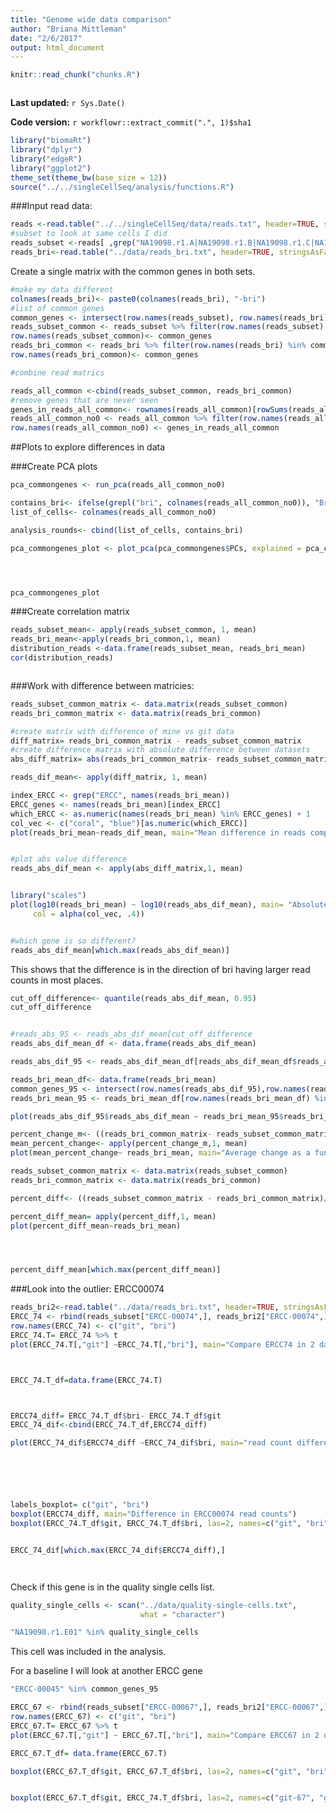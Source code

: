 ```yaml
---
title: "Genome wide data comparison"
author: "Briana Mittleman"
date: "2/6/2017"
output: html_document
---
```


```r
knitr::read_chunk("chunks.R")
```

```r
```

**Last updated:** `r Sys.Date()`

**Code version:** `r workflowr::extract_commit(".", 1)$sha1`

```r
library("biomaRt")
library("dplyr")
library("edgeR")
library("ggplot2")
theme_set(theme_bw(base_size = 12))
source("../../singleCellSeq/analysis/functions.R")
```

###Input read data:  

```r
reads <-read.table("../../singleCellSeq/data/reads.txt", header=TRUE, stringsAsFactors = FALSE)
#subset to look at same cells I did
reads_subset <-reads[ ,grep("NA19098.r1.A|NA19098.r1.B|NA19098.r1.C|NA19098.r1.D|NA19098.r1.E|NA19098.r1.F", colnames(reads))]
reads_bri<-read.table("../data/reads_bri.txt", header=TRUE, stringsAsFactors= FALSE)
```


Create a single matrix with the common genes in both sets.  

```r
#make my data different 
colnames(reads_bri)<- paste0(colnames(reads_bri), "-bri")
#list of common genes
common_genes <- intersect(row.names(reads_subset), row.names(reads_bri))
reads_subset_common <- reads_subset %>% filter(row.names(reads_subset) %in% common_genes)
row.names(reads_subset_common)<- common_genes
reads_bri_common <- reads_bri %>% filter(row.names(reads_bri) %in% common_genes)
row.names(reads_bri_common)<- common_genes
```

```r
#combine read matrics

reads_all_common <-cbind(reads_subset_common, reads_bri_common)
#remove genes that are never seen
genes_in_reads_all_common<- rownames(reads_all_common)[rowSums(reads_all_common) > 0]
reads_all_common_no0 <- reads_all_common %>% filter(row.names(reads_all_common) %in% genes_in_reads_all_common)
row.names(reads_all_common_no0) <- genes_in_reads_all_common
```


##Plots to explore differences in data

###Create PCA plots  


```r
pca_commongenes <- run_pca(reads_all_common_no0)

contains_bri<- ifelse(grepl("bri", colnames(reads_all_common_no0)), "Bri", "git")
list_of_cells<- colnames(reads_all_common_no0)

analysis_rounds<- cbind(list_of_cells, contains_bri) 

pca_commongenes_plot <- plot_pca(pca_commongenes$PCs, explained = pca_commongenes$explained, color="contains_bri" ) + labs(title="Reads in github and Bri analysis") 




pca_commongenes_plot


```


###Create correlation matrix
```r
reads_subset_mean<- apply(reads_subset_common, 1, mean)
reads_bri_mean<-apply(reads_bri_common,1, mean)
distribution_reads <-data.frame(reads_subset_mean, reads_bri_mean)
cor(distribution_reads)



```

###Work with difference between matricies:
```r
reads_subset_common_matrix <- data.matrix(reads_subset_common)
reads_bri_common_matrix <- data.matrix(reads_bri_common)

#create matrix with difference of mine vs git data
diff_matrix= reads_bri_common_matrix - reads_subset_common_matrix
#create difference matrix with absolute difference between datasets
abs_diff_matrix= abs(reads_bri_common_matrix- reads_subset_common_matrix)

reads_dif_mean<- apply(diff_matrix, 1, mean)

index_ERCC <- grep("ERCC", names(reads_bri_mean))
ERCC_genes <- names(reads_bri_mean)[index_ERCC]
which_ERCC <- as.numeric(names(reads_bri_mean) %in% ERCC_genes) + 1
col_vec <- c("coral", "blue")[as.numeric(which_ERCC)]
plot(reads_bri_mean~reads_dif_mean, main="Mean difference in reads compared to Bri mean reads", xlab="Bri mean reads", ylab = " Bri mean reads - git mean reads" )


#plot abs value difference 
reads_abs_dif_mean <- apply(abs_diff_matrix,1, mean)


library("scales")
plot(log10(reads_bri_mean) ~ log10(reads_abs_dif_mean), main= "Absolute value of mean read counts", xlab="Bri mean reads", ylab = "Absolute value of the difference between bri and git reads", pch = 16, cex = .6, 
     col = alpha(col_vec, .4))


#which gene is so different?
reads_abs_dif_mean[which.max(reads_abs_dif_mean)]

```

This shows that the difference is in the direction of bri having larger read counts in most places. 

```r
cut_off_difference<- quantile(reads_abs_dif_mean, 0.95)
cut_off_difference


#reads_abs_95 <- reads_abs_dif_mean[cut_off_difference
reads_abs_dif_mean_df <- data.frame(reads_abs_dif_mean)        

reads_abs_dif_95 <- reads_abs_dif_mean_df[reads_abs_dif_mean_df$reads_abs_dif_mean < cut_off_difference, , drop = FALSE]

reads_bri_mean_df<- data.frame(reads_bri_mean)
common_genes_95 <- intersect(row.names(reads_abs_dif_95),row.names(reads_bri_mean_df))
reads_bri_mean_95 <- reads_bri_mean_df[row.names(reads_bri_mean_df) %in% common_genes_95, , drop=FALSE]

plot(reads_abs_dif_95$reads_abs_dif_mean ~ reads_bri_mean_95$reads_bri_mean, main="Difference plot for lower 95%", ylab="abs value of mean difference", xlab="Bri mean reads")

```



```r


percent_change_m<- ((reads_bri_common_matrix- reads_subset_common_matrix)/2)
mean_percent_change<- apply(percent_change_m,1, mean)
plot(mean_percent_change~ reads_bri_mean, main="Average change as a function of bri mean reads", ylab = "(bri-git)/2")
```
```r
reads_subset_common_matrix <- data.matrix(reads_subset_common)
reads_bri_common_matrix <- data.matrix(reads_bri_common)

percent_diff<- ((reads_subset_common_matrix - reads_bri_common_matrix)/(.5* (reads_subset_common_matrix + reads_bri_common_matrix)))

percent_diff_mean= apply(percent_diff,1, mean)
plot(percent_diff_mean~reads_bri_mean)




percent_diff_mean[which.max(percent_diff_mean)]
```

###Look into the outlier: ERCC00074

```r

reads_bri2<-read.table("../data/reads_bri.txt", header=TRUE, stringsAsFactors= FALSE)
ERCC_74 <- rbind(reads_subset["ERCC-00074",], reads_bri2["ERCC-00074",])
row.names(ERCC_74) <- c("git", "bri")
ERCC_74.T= ERCC_74 %>% t
plot(ERCC_74.T[,"git"] ~ERCC_74.T[,"bri"], main="Compare ERCC74 in 2 data sets", ylab="git", xlab="bri")



ERCC_74.T_df=data.frame(ERCC_74.T)



ERCC74_diff= ERCC_74.T_df$bri- ERCC_74.T_df$git
ERCC_74_dif<-cbind(ERCC_74.T_df,ERCC74_diff)

plot(ERCC_74_dif$ERCC74_diff ~ERCC_74_dif$bri, main="read count difference in ERCC74", xlab="bri read count", ylab="difference in read count")






labels_boxplot= c("git", "bri")
boxplot(ERCC74_diff, main="Difference in ERCC00074 read counts")
boxplot(ERCC_74.T_df$git, ERCC_74.T_df$bri, las=2, names=c("git", "bri"), ylab="Read count")


ERCC_74_dif[which.max(ERCC_74_dif$ERCC74_diff),]




```
Check if this gene is in the quality single cells list. 
```r
quality_single_cells <- scan("../data/quality-single-cells.txt",
                             what = "character")

"NA19098.r1.E01" %in% quality_single_cells
```

This cell was included in the analysis.  


For a baseline I will look at another ERCC gene  

```r

"ERCC-00045" %in% common_genes_95

ERCC_67 <- rbind(reads_subset["ERCC-00067",], reads_bri2["ERCC-00067",])
row.names(ERCC_67) <- c("git", "bri")
ERCC_67.T= ERCC_67 %>% t
plot(ERCC_67.T[,"git"] ~ ERCC_67.T[,"bri"], main="Compare ERCC67 in 2 data sets", ylab="git", xlab="bri")

ERCC_67.T_df= data.frame(ERCC_67.T)

boxplot(ERCC_67.T_df$git, ERCC_67.T_df$bri, las=2, names=c("git", "bri"), ylab="Read count")



```

```r
boxplot(ERCC_67.T_df$git, ERCC_74.T_df$bri, las=2, names=c("git-67", "git-74"), ylab="Read count")
```

